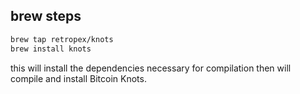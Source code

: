 ## brew steps

```bash
brew tap retropex/knots
brew install knots
```

this will install the dependencies necessary for compilation then will compile and install Bitcoin Knots.